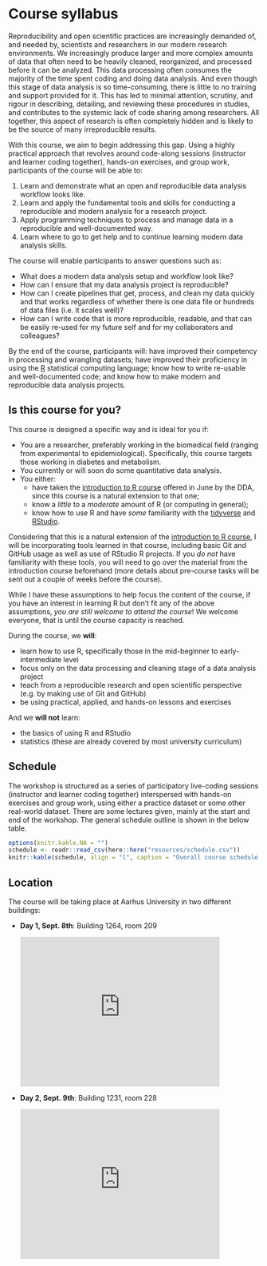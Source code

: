 # Course syllabus {#syllabus}

Reproducibility and open scientific practices are increasingly demanded of,
and needed by, scientists and researchers in our modern research environments.
We increasingly produce larger and more complex amounts of data
that often need to be heavily cleaned, reorganized, 
and processed before it can be analyzed.
This data processing often consumes the majority of the time spent coding
and doing data analysis.
And even though this stage of data analysis is so time-consuming,
there is little to no training and support provided for it.
This has led to minimal attention, scrutiny, and rigour in describing,
detailing, and reviewing these procedures in studies,
and contributes to the systemic lack of code sharing among researchers.
All together, this aspect of research is often completely hidden
and is likely to be the source of many irreproducible results.

With this course, we aim to begin addressing this gap.
Using a highly practical approach that revolves around code-along sessions
(instructor and learner coding together), hands-on exercises, and group work,
participants of the course will be able to:

1. Learn and demonstrate what an open and reproducible data analysis
workflow looks like.
1. Learn and apply the fundamental tools and skills for conducting a
reproducible and modern analysis for a research project.
1. Apply programming techniques to process and manage data in a reproducible
and well-documented way.
1. Learn where to go to get help and to continue learning modern data analysis
skills.

The course will enable participants to answer questions such as:

- What does a modern data analysis setup and workflow look like?
- How can I ensure that my data analysis project is reproducible?
- How can I create pipelines that get, process, and clean my data quickly
and that works regardless of whether there is one data file or hundreds of data files 
(i.e. it scales well)?
- How can I write code that is more reproducible, readable,
and that can be easily re-used for my future self 
and for my collaborators and colleagues?

By the end of the course, participants will: have improved their competency in
processing and wrangling datasets; have improved their proficiency in using the [R]
statistical computing language; know how to write re-usable and well-documented
code; and know how to make modern and reproducible data analysis projects. 

[R]: https://www.r-project.org/

## Is this course for you?

This course is designed a specific way and is ideal for you if:

- You are a researcher, preferably working in the biomedical field 
(ranging from experimental to epidemiological).
Specifically, this course targets those working in diabetes and metabolism.
- You currently or will soon do some quantitative data analysis.
- You either: 
    - have taken the [introduction to R course] offered in June by the DDA,
    since this course is a natural extension to that one;
    - know a *little* to a *moderate* amount of R (or computing in general); 
    - know how to use R and have *some* familiarity with the [tidyverse] and [RStudio].

[tidyverse]: https://www.tidyverse.org/
[RStudio]: https://rstudio.com/
[introduction to R course]: https://r-cubed.rostools.org/

Considering that this is a natural extension of the [introduction to R course],
I will be incorporating tools learned in that course, 
including basic Git and GitHub usage as well as use of RStudio R projects.
If you *do not* have familiarity with these tools,
you will need to go over the material from the introduction course beforehand
(more details about pre-course tasks will be sent out a couple of weeks before the course).

While I have these assumptions to help focus the content of the course, if you
have an interest in learning R but don't fit any of the above assumptions, *you
are still welcome to attend the course*! 
We welcome everyone, that is until the course capacity is reached.

During the course, we **will**:

- learn how to use R, specifically those in the mid-beginner 
to early-intermediate level
- focus only on the data processing and cleaning stage of a data
analysis project
- teach from a reproducible research and open scientific
perspective (e.g. by making use of Git and GitHub)
- be using practical, applied, and hands-on lessons and exercises

And we **will not** learn:

- the basics of using R and RStudio
- statistics (these are already covered by most university curriculum)

## Schedule

The workshop is structured as a series of participatory live-coding sessions
(instructor and learner coding together) interspersed with hands-on exercises
and group work, using either a practice dataset or some other real-world dataset.
There are some lectures given, mainly at the start and end of the workshop.
The general schedule outline is shown in the below table.

```r
options(knitr.kable.NA = "")
schedule <- readr::read_csv(here::here("resources/schedule.csv"))
knitr::kable(schedule, align = "l", caption = "Overall course schedule for the 2 days.")
```

## Location

The course will be taking place at Aarhus University in two different buildings:

- **Day 1, Sept. 8th**: Building 1264, room 209

    <iframe src="https://www.google.com/maps/embed?pb=!1m18!1m12!1m3!1d2221.4776486410537!2d10.202873315946679!3d56.16613558066591!2m3!1f0!2f0!3f0!3m2!1i1024!2i768!4f13.1!3m3!1m2!1s0x464c3fbf0e58f8e3%3A0xb3a37fdd519e9028!2sBartholins%20All%C3%A9%201%2C%20Building%201264%2C%208000%20Aarhus!5e0!3m2!1sen!2sdk!4v1597080458787!5m2!1sen!2sdk" width="400" height="300" frameborder="0" style="border:0;" allowfullscreen="" aria-hidden="false" tabindex="0"></iframe>

- **Day 2, Sept. 9th**: Building 1231, room 228

    <iframe src="https://www.google.com/maps/embed?pb=!1m18!1m12!1m3!1d1320.887119945961!2d10.202654769824292!3d56.16646682802605!2m3!1f0!2f0!3f0!3m2!1i1024!2i768!4f13.1!3m3!1m2!1s0x464c3fbf68ccd12f%3A0x77cf8cc6f98baa58!2sWilhelm%20Meyers%20All%C3%A9%203%2C%20Building%201231%2C%208000%20Aarhus!5e0!3m2!1sen!2sdk!4v1597080711037!5m2!1sen!2sdk" width="400" height="300" frameborder="0" style="border:0;" allowfullscreen="" aria-hidden="false" tabindex="0"></iframe>
